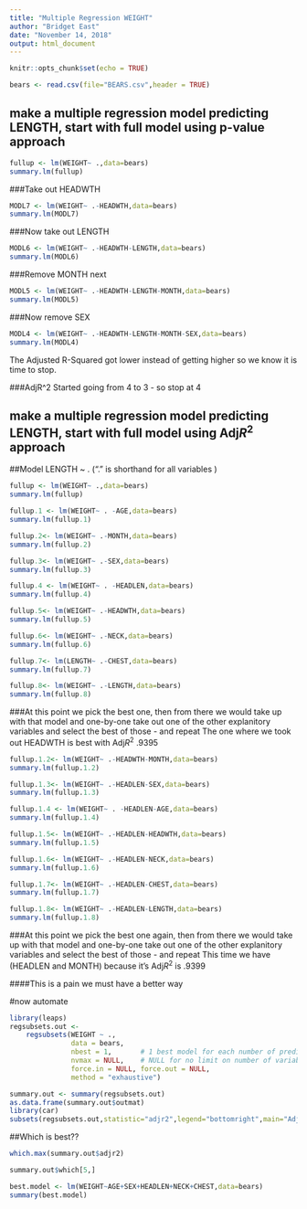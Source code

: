 ---
title: "Multiple Regression WEIGHT"
author: "Bridget East"
date: "November 14, 2018"
output: html_document
---

```{r setup, include=FALSE}
knitr::opts_chunk$set(echo = TRUE)
```
  
```{r}
bears <- read.csv(file="BEARS.csv",header = TRUE)
```
  
## make a multiple regression model predicting LENGTH, start with full model using p-value approach   
  
```{r}
fullup <- lm(WEIGHT~ .,data=bears)
summary.lm(fullup)
```
  
###Take out HEADWTH  
  
```{r}
MODL7 <- lm(WEIGHT~ .-HEADWTH,data=bears)
summary.lm(MODL7)
```
  
###Now take out LENGTH  
  
```{r}
MODL6 <- lm(WEIGHT~ .-HEADWTH-LENGTH,data=bears)
summary.lm(MODL6)
```
  
###Remove MONTH next
  
```{r}
MODL5 <- lm(WEIGHT~ .-HEADWTH-LENGTH-MONTH,data=bears)
summary.lm(MODL5)
```
  
###Now remove SEX    
  
```{r}
MODL4 <- lm(WEIGHT~ .-HEADWTH-LENGTH-MONTH-SEX,data=bears)
summary.lm(MODL4)
```
  
The Adjusted R-Squared got lower instead of getting higher so we know it is time to stop. 
  
###AdjR^2 Started going from 4 to 3 - so stop at 4
  


## make a multiple regression model predicting LENGTH, start with full model using Adj$R^2$ approach 
  


##Model LENGTH ~ .     ("." is shorthand for all variables )
  
```{r}
fullup <- lm(WEIGHT~ .,data=bears)
summary.lm(fullup)
```
  
```{r}
fullup.1 <- lm(WEIGHT~ . -AGE,data=bears)
summary.lm(fullup.1)
```
  
```{r}
fullup.2<- lm(WEIGHT~ .-MONTH,data=bears)
summary.lm(fullup.2)
```
  
```{r}
fullup.3<- lm(WEIGHT~ .-SEX,data=bears)
summary.lm(fullup.3)
```
  
```{r}
fullup.4 <- lm(WEIGHT~ . -HEADLEN,data=bears)
summary.lm(fullup.4)
```
  
```{r}
fullup.5<- lm(WEIGHT~ .-HEADWTH,data=bears)
summary.lm(fullup.5)
```
  

```{r}
fullup.6<- lm(WEIGHT~ .-NECK,data=bears)
summary.lm(fullup.6)
```
  
```{r}
fullup.7<- lm(LENGTH~ .-CHEST,data=bears)
summary.lm(fullup.7)
```
  

```{r}
fullup.8<- lm(WEIGHT~ .-LENGTH,data=bears)
summary.lm(fullup.8)
```
  
  
###At this point we pick the best one, then from there we would take up with that model and one-by-one take out one of the other explanitory variables and select the best of those - and repeat  The one where we took out HEADWTH is best  with Adj$R^2$ .9395

```{r}
fullup.1.2<- lm(WEIGHT~ .-HEADWTH-MONTH,data=bears)
summary.lm(fullup.1.2)
```
  
```{r}
fullup.1.3<- lm(WEIGHT~ .-HEADLEN-SEX,data=bears)
summary.lm(fullup.1.3)
```
  
```{r}
fullup.1.4 <- lm(WEIGHT~ . -HEADLEN-AGE,data=bears)
summary.lm(fullup.1.4)
```
  
```{r}
fullup.1.5<- lm(WEIGHT~ .-HEADLEN-HEADWTH,data=bears)
summary.lm(fullup.1.5)
```
  
```{r}
fullup.1.6<- lm(WEIGHT~ .-HEADLEN-NECK,data=bears)
summary.lm(fullup.1.6)
```
  
```{r}
fullup.1.7<- lm(WEIGHT~ .-HEADLEN-CHEST,data=bears)
summary.lm(fullup.1.7)
```
  
```{r}
fullup.1.8<- lm(WEIGHT~ .-HEADLEN-LENGTH,data=bears)
summary.lm(fullup.1.8)
```
  
###At this point we pick the best one again, then from there we would take up with that model and one-by-one take out one of the other explanitory variables and select the best of those - and repeat  This time we have  (HEADLEN and MONTH) because it's Adj$R^2$ is .9399   
  
####This is a pain we must have a better way  
  
#now automate


```{r}
library(leaps)
regsubsets.out <-
    regsubsets(WEIGHT ~ .,
               data = bears,
               nbest = 1,       # 1 best model for each number of predictors
               nvmax = NULL,    # NULL for no limit on number of variables
               force.in = NULL, force.out = NULL,
               method = "exhaustive")

summary.out <- summary(regsubsets.out)
as.data.frame(summary.out$outmat)
library(car)
subsets(regsubsets.out,statistic="adjr2",legend="bottomright",main="Adjusted R^2")
```
  
##Which is best??  

```{r}
which.max(summary.out$adjr2)
```
  
```{r}
summary.out$which[5,]
```
  
```{r}
best.model <- lm(WEIGHT~AGE+SEX+HEADLEN+NECK+CHEST,data=bears)
summary(best.model)
```
  
